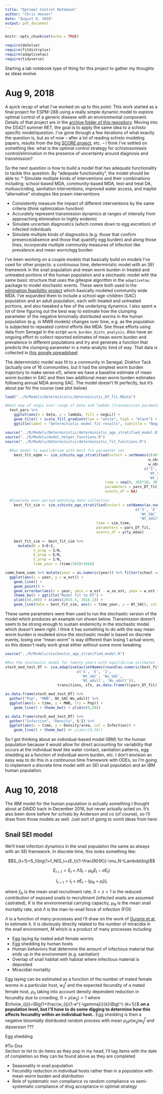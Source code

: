 ```yaml
---
title: "Optimal Control Notebook"
author: "Chris Hoover"
date: "August 9, 2018"
output: pdf_document
---
```


```r
knitr::opts_chunk$set(echo = TRUE)

require(deSolve)
require(fitdistrplus)
require(adaptivetau)
require(tidyverse)
```

Starting a lab notebook type of thing for this project to gather my thoughts as ideas evolve.

# Aug 9, 2018  
A quick recap of what I've worked on up to this point: This work started as a final project for ESPM-288 using a really simple dynamic model to explore optimal control of a generic disease with an environmental component. Details of that project are in the [archive folder of this repository](https://github.com/cmhoove14/optimal_control/tree/master/Archive/Project). Moving into the DS421 summer RET, the goal is to apply the same idea to a schisto specific model/question. I've gone through a few iterations of what exactly the question is, but as of now -- after a lot of reading schisto modeling papers, results from the big [SCORE project](https://score.uga.edu/), etc. -- I think I've settled on something like: what is the optimal control strategy for schistosomiasis control/elimination in the presence of uncertainty around diagnosis and transmission?

So the next question is how to build a model that has adequate functionality to tackle this question. By "adequate functionality", the model should be able to:
* Simulate multiple kinds of interventions and their combinations including: school-based MDA, community-based MDA, test-and treat DA, mollusciciding, sanitation interventions, improved water access, and maybe "alternative" strategies like prawn interventions  

* Consistently measure the impact of different interventions by the same criteria (think optimization function)  
* Accurately represent transmission dynamics at ranges of intensity from approaching elimination to highly endemic   
* Simulate uncertain diagnostics (which comes down to egg excretion) of infected individuals  
* Simulate multiple kinds of diagnostics (e.g. those that confirm presence/absence and those that quantify egg burden) and along those lines, incorporate multiple community measures of infection like prevalence and mean worm/egg burden  

I've been working on a couple models that basically build on models I've used for other projects: a continuous time, deterministic model with an SEI framework in the snail population and mean worm burden in treated and untreated portions of the human population and a stochastic model with the same basic structure that uses the gillespie algorithm in the `adaptivetau` package to model stochastic events. These were both used in the [elimination feasibility project](https://github.com/cmhoove14/AgroSchisto/tree/master/Elimination_Feasibility/Organize/Models) which basically modeled community wide MDA. I've expanded them to include a school-age-children (SAC) population and an adult population, each with treated and untreated portions, and also tweaked a few of the underlying dynamics. I also spent a lot of time figuring out the best way to estimate how the clumping parameter of the negative binomially distributed worms in the human population (e.g. in MWB models) changes over time, e.g. as the population is subjected to repeated control efforts like MDA. See those efforts using data from Senegal in the script `worm_burden_distn_analysis`. Also have an ongoing effort to collect reported estimates of mean worm burden and prevalence in different populations and try and generate a function that predicts the clumping parameter in a meta-analytic kind of way. That data is collected in [this google spreadsheet](https://docs.google.com/spreadsheets/d/1_q1mgW1m1dHwlA40yjn72xVTtEgZMkzfiCXHTqGPz60/edit?usp=sharing)

The deterministic model was fit to a community in Senegal, Diokhor Tack (actually one of 16 communities, but it had the simplest worm burden trajectory to make sense of), where we have a baseline estimate of mean worm burden in SAC and then two additional mean worm burden estimates following annual MDA among SAC. The model doesn't fit perfectly, but it's about par for the course (see plot below)

```r
load("../R/Models/Deterministic/deterministic_DT_fit.RData")

#Heat map of negLL over range of beta and lambda (transmission parameters)   
  test_pars %>% 
    ggplot(aes(x = beta, y = lambda, fill = negLL)) +
    geom_tile() + scale_fill_gradient(low = "white", high = "black") +
    ggtitle(label = "Deterministic model fit results", subtitle = "Negative LL over transmission parameter sets")

source("../R/Models/Deterministic/deterministic_age_stratified_model.R")
source("../R/Models/model_helper_functions.R")
source("../R/Models/Deterministic/deterministic_fit_functions.R")  
  
  #Run model to equilibrium with best fit parameter set
    best_fit_eqbm <- sim_schisto_age_stratified(nstart = setNames(c(40*area*.7, 40*area*.2, 40*area*.1,
                                                                  w_obs_SAC[1], w_obs_SAC[1],
                                                                  w_obs_adult[1], w_obs_adult[1]),
                                                                c('S', 'E', 'I', 
                                                                  'Wt_SAC', 'Wu_SAC',
                                                                  'Wt_adult', 'Wu_adult')),
                                              time = seq(0, 365*30, 30),
                                              parameters = pars_DT_fit,
                                              events_df = NA)
    
  #Simulate over period matching data collection  
    best_fit_sim <- sim_schisto_age_stratified(nstart = setNames(as.numeric(best_fit_eqbm[dim(best_fit_eqbm)[1], c(2:8)]),
                                                            c('S', 'E', 'I', 
                                                              'Wt_SAC', 'Wu_SAC',
                                                              'Wt_adult', 'Wu_adult')), 
                                          time = sim_time,
                                          parameters = pars_DT_fit,
                                          events_df = yrly_mdas)
    
    best_fit_sim <- best_fit_sim %>% 
      mutate(N = S+E+I,
             S_prop = S/N,
             E_prop = E/N,
             I_prop = I/N,
             time_year = (time/365)+2016)

comm_haem_sums %>% mutate(year = as.numeric(year)) %>% filter(school == "DT") %>% 
  ggplot(aes(x = year, y = w_est)) +
    geom_line() + 
    geom_point() + 
    geom_errorbar(aes(x = year, ymin = w_est - w_se_est, ymax = w_est + w_se_est), width = 0.05) +
    theme_bw() + ggtitle("Model fit to DT") +
    ylim(c(0,40)) + xlim(c(2015.5, 2018.1)) +
    geom_line(data = best_fit_sim, aes(x = time_year, y = Wt_SAC), col = 2)

```

These same parameters were then used to run the stochastic version of the model which produces an example run shown below. Transmission doesn't seem to be strong enough to sustain endemicity in the stochastic model which doesn't seem right. I think it has something to do with the way mean worm burden is modeled since the stochastic model is based on discrete events, losing one "mean worm" is way different than losing 1 actual worm, so this doesn't really work great either without some more tweaking. 

```r
source("../R/Models/stochastic_age_stratified_model.R")

#Run the stochastic model for twenty years with equilibrium estimates from deterministic model as starting conditions and best fit parameters
stoch_mod_test_DT <- ssa.adaptivetau(setNames(round(as.numeric(best_fit_eqbm[dim(best_fit_eqbm)[1], c(2:8)])),
                                 c('S', 'E', 'I', 
                                   'Wt_SAC', 'Wu_SAC',
                                   'Wt_adult', 'Wu_adult')),
                        transitions, sfx, as.data.frame(t(pars_DT_fit)), tf = 365*20)

as.data.frame(stoch_mod_test_DT) %>% 
  gather("Pop", "MWB", Wt_SAC:Wu_adult) %>% 
  ggplot(aes(x = time, y = MWB, lty = Pop)) +
    geom_line() + theme_bw() + ylim(c(0,50))

as.data.frame(stoch_mod_test_DT) %>% 
  gather("Infection", "Density", S:I) %>% 
  ggplot(aes(x = time, y = Density/area, col = Infection)) +
    geom_line() + theme_bw() #+ ylim(c(0,50))

```

So I got thinking about an individual-based model (IBM) for the human population because it would allow for direct accounting for variability that occurs at the individual level like water contact, sanitation patterns, egg shedding as a function of individual worm burden, etc. I don't envision an easy way to do this in a continuous time framework with ODEs, so I'm going to implement a discrete time model with an SEI snail population and an IBM human population.

# Aug 10, 2018  
The IBM model for the human population is actually something I thought about at DAIDD back in December 2016, but never actually acted on. It's also been done before for schisto by Anderson and co (of course), so I'll draw from those models as well. Just sort of going to vomit ideas from here:

## Snail SEI model  
We'll treat infection dynamics in the snail population the same as always with an SEI framework. In discrete time, this looks something like:

$$S_{t+1}=S_t\big(1+f_N(S_t+zE_t)(1-\frac{N}{K})-\mu_N-\Lambda\big)$$ 

$$E_{t+1}=E_t+\Lambda S_t-\mu_NE_t-\sigma E_t)$$  

$$I_{t+1}=I_t+\sigma E_t-(\mu_N+\mu_I)I_t$$  

where $f_N$ is the mean snail recruitment rate, $0<z<1$ is the reduced contribution of exposed snails to recruitment (infected snails are assumed castrated), $K$ is the environmental carrying capacity, $\mu_N$ is the mean snail mortality rate, and $\Lambda$ is the man-to-snail force of infection (FOI) 

$\Lambda$ is a function of many processes and I'll draw on the work of [Gurarie et al](https://parasitesandvectors.biomedcentral.com/articles/10.1186/s13071-016-1681-4), to estimate it. It is obviously directly related to the number of miracidia in the snail environment, $M$ which is a product of many processes including:  

* Egg laying by mated adult female worms  
* Egg shedding by human hosts  
* Human behaviors that determine the amount of infectious material that ends up in the environment (e.g. sanitation)  
* Overlap of snail habitat with habitat where infectious material is deposited  
* Miracidial mortality  

Egg laying can be estimated as a function of the number of mated female worms in a particular host, $w_{ij}^f$ and the expected fecundity of a mated female host, $\rho_0$ taking into account density dependent reduction in fecundity due to crowding, $0<\rho(w_{ij})<1$ where $\rho(w_{ij})=\Big(1+\frac{w_{ij}(1-e^{-\gamma})}{k}\Big)^{-(k+1)}$ **on a population level, but I'll have to do some digging to determine how this affects fecundity within an individual host.**. Egg shedding is then a negative binomially distributed random process with mean $\rho_0\rho(w_{ij})w_{ij}^f$ and dipsersion ??? 

Egg shedding  

#To-Dos  
Section to list to do items as they pop in my head, I'll tag items with the date of completion so they can be found above as they are completed  

* Seasonality in snail population  
* Fecundity reduction in individual hosts rather than in a population with mean worm burden and distribution  
* Role of systematic non compliance vs random compliance vs semi-systematic compliance of drug acceptance in optimal strategy  
